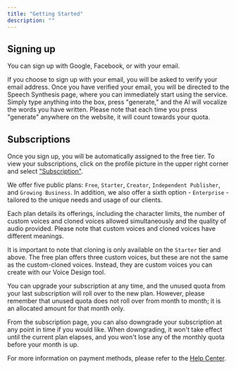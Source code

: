 ```yaml
---
title: "Getting Started"
description: ""
---
```



## Signing up

You can sign up with Google, Facebook, or with your email. 

If you choose to sign up with your email, you will be asked to verify your email address. Once you have verified your email, you will be directed to the Speech Synthesis page, where you can immediately start using the service. Simply type anything into the box, press "generate," and the AI will vocalize the words you have written. Please note that each time you press "generate" anywhere on the website, it will count towards your quota.


## Subscriptions

Once you sign up, you will be automatically assigned to the free tier. To view your subscriptions, click on the profile picture in the upper right corner and select ["Subscription"](https://elevenlabs.io/subscription).

We offer five public plans: `Free`, `Starter`, `Creator`, `Independent Publisher`, and `Growing Business`. In addition, we also offer a sixth option - `Enterprise` - tailored to the unique needs and usage of our clients.

Each plan details its offerings, including the character limits, the number of custom voices and cloned voices allowed simultaneously and the quality of audio provided. Please note that custom voices and cloned voices have different meanings.

It is important to note that cloning is only available on the `Starter` tier and above. The free plan offers three custom voices, but these are not the same as the custom-cloned voices. Instead, they are custom voices you can create with our Voice Design tool.

You can upgrade your subscription at any time, and the unused quota from your last subscription will roll over to the new plan. However, please remember that unused quota does not roll over from month to month; it is an allocated amount for that month only.

From the subscription page, you can also downgrade your subscription at any point in time if you would like. When downgrading, it won't take effect until the current plan elapses, and you won't lose any of the monthly quota before your month is up.

For more information on payment methods, please refer to the [Help Center](https://help.elevenlabs.io/).
